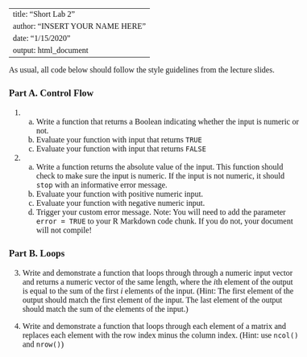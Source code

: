 <!--- Please do not touch the code below! It is for styling. --->
<style type="text/css">
/* Whole document: */
body{
  font-family: "Palatino Linotype", "Book Antiqua", Palatino, serif;
  font-size: 12pt;
}
h1.title {
  font-size: 38px;
  text-align: center;
}
h4.author {
  font-size: 18px;
  text-align: center;
}
h4.date {
  font-size: 18px;
  text-align: center;
}
</style>
<!--- Begin here! Fill in text and R code for each of these questions. --->

---
title: "Short Lab 2"
author: "INSERT YOUR NAME HERE"
date: "1/15/2020"
output: html_document
---

As usual, all code below should follow the style guidelines from the lecture slides.

### Part A. Control Flow

1. 
    a. Write a function that returns a Boolean indicating whether the input is numeric or not.
    b. Evaluate your function with input that returns `TRUE`
    c. Evaluate your function with input that returns `FALSE`
    

2. 
    a. Write a function returns the absolute value of the input. This function should check to make sure the input is numeric. 
If the input is not numeric, it should `stop` with an informative error message.
    b. Evaluate your function with positive numeric input.
    c. Evaluate your function with negative numeric input.
    d. Trigger your custom error message. Note: You will need to add the parameter 
`error = TRUE` to your R Markdown code chunk. If you do not, your document will not compile!

### Part B. Loops

3. Write and demonstrate a function that loops through through a numeric input vector
and returns a numeric vector of the same length, where the $i$th element of the output is equal to the sum of the first $i$ elements of the input. (Hint: The first element of the output should match the first element of the input. The last element of the output should match the sum of the elements of the input.)

4. Write and demonstrate a function that loops through each element of a matrix and replaces each element with the row index minus the column index. (Hint: use `ncol()` and `nrow()`)
